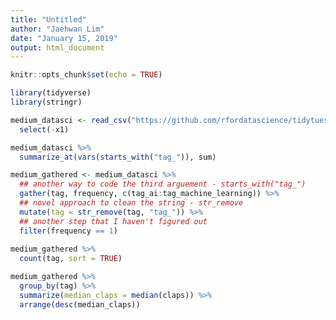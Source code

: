 ```yaml
---
title: "Untitled"
author: "Jaehwan Lim"
date: "January 15, 2019"
output: html_document
---
```


```r
knitr::opts_chunk$set(echo = TRUE)
```

```r
library(tidyverse)
library(stringr)

medium_datasci <- read_csv("https://github.com/rfordatascience/tidytuesday/blob/master/data/2018/2018-12-04/medium_datasci.csv?raw=true") %>% 
  select(-x1)

```

```r
medium_datasci %>% 
  summarize_at(vars(starts_with("tag_")), sum)

medium_gathered <- medium_datasci %>% 
  ## another way to code the third arguement - starts_with("tag_")
  gather(tag, frequency, c(tag_ai:tag_machine_learning)) %>% 
  ## novel approach to clean the string - str_remove
  mutate(tag = str_remove(tag, "tag_")) %>% 
  ## another step that I haven't figured out
  filter(frequency == 1)
  
medium_gathered %>% 
  count(tag, sort = TRUE)

medium_gathered %>% 
  group_by(tag) %>% 
  summarize(median_claps = median(claps)) %>% 
  arrange(desc(median_claps))


```

